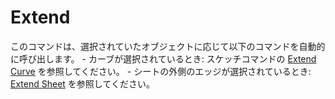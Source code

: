 
# Extend

<Reference shortcut="" command="Extend" button="" />

このコマンドは、選択されていたオブジェクトに応じて以下のコマンドを自動的に呼び出します。
    - カーブが選択されているとき: スケッチコマンドの [Extend Curve](../sketch/extend) を参照してください。
    - シートの外側のエッジが選択されているとき: [Extend Sheet](./extend-sheet) を参照してください。








